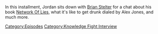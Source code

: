 {{DEFAULTSORT:
    #_EPISODE_0894:Chatting With Brian Stelter
}}{{Episode
    | title           = Chatting With Brian Stelter
    | caption         = Listen to this episode on [https://knowledgefight.libsyn.com/894-chatting-with-brian-stelter Libsyn], Read the [[Transcript/894: Chatting With Brian Stelter|Unofficial Transcript]], View discussion on [https://reddit.com/1afajwp Reddit]
    | episodeNumber   = 894
    | length          = 01:31:22
    | airDate         = January 31, 2024
    | episodeType     = [[:Category:Knowledge Fight Interview|Knowledge Fight Interview]]
    | appearance      = [[Brian Stelter]], [[Chris Wallace]], [[Donald Trump]], [[Barack Obama]], [[Sean Hannity]], [[Tucker Carlson]]
    | previousEpisode = [[893: January 25, 2024]]
    | nextEpisode     = [[895: January 30, 2024]]
}}

{{Stub}}

In this installment, Jordan sits down with [https://twitter.com/brianstelter Brian Stelter] for a chat about his book [https://www.simonandschuster.com/books/Network-of-Lies/Brian-Stelter/9781668046906 Network Of Lies], what it's like to get drunk dialed by Alex Jones, and much more.

[[Category:Episodes]]
[[Category:Knowledge Fight Interview]]
